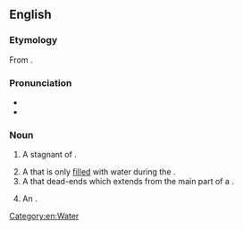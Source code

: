 ==English==

===Etymology===
From {{bor|en|wrh|bilabang}}.

===Pronunciation===
* {{IPA|en|/ˈbɪləbɒŋ/}}
* {{audio|en|EN-AU ck1 billabong.ogg|Audio (AU)}}
<!-- no rhymes due to stress -->

===Noun===
{{en-noun}}

# {{lb|en|Australia}} A stagnant {{l|en|pool}} of {{l|en|water}}.
# A {{l|en|streambed}} that is only [[filled]] with water during the {{l|en|rainy season}}.
# A {{l|en|channel}} that dead-ends which extends from the main part of a {{l|en|river}}.
# {{lb|en|Australia|rare}} An {{l|en|oxbow lake}}.

[[Category:en:Water]]
